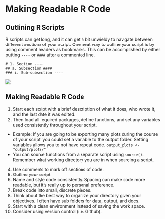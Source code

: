 # Making Readable R Code

## Outlining R Scripts
R scripts can get long, and it can get a bit unwieldy to navigate between different sections of your script. One neat way to outline your script is by using comment headers as bookmarks. This can be accomplished by either putting  `----` or  `####` after a commented line.

`# 1. Section ----` <br>
`## a. Subsection ####` <br>
`### i. Sub-subsection ----`

![](./docs/files/bookmarks.png)

## Making Readable R Code

1) Start each script with a brief description of what it does, who wrote it, and the last date it was edited.
2) Then load all required packages, define functions, and set any variables used consistently throughout your script.
* Example: If you are going to be exporting many plots during the course of your script,  you could set a variable to the output folder. Setting variables allows you to not have repeat code.
`output_plots <- "output/plots/"`
* You can source functions from a separate script using `source()`. Remember what working directory you are in when sourcing a script.
4) Use comments to mark off sections of code.
5) Outline your script
6) Name and style code consistently. Spacing can make code more readable, but it's really up to personal preference.
7) Break code into small, discrete pieces. 
9) Think about the best way to organize your directory given your objectives. I often have sub folders for data, output, and docs.
10) Start with a clean environment instead of saving the work space.
11) Consider using version control (i.e. Github).
